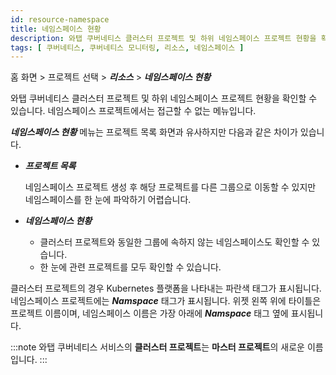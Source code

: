 ```yaml
---
id: resource-namespace
title: 네임스페이스 현황
description: 와탭 쿠버네티스 클러스터 프로젝트 및 하위 네임스페이스 프로젝트 현황을 확인할 수 있습니다.
tags: [ 쿠버네티스, 쿠버네티스 모니터링, 리소스, 네임스페이스 ]
---
```


홈 화면 > 프로젝트 선택 > ***리소스*** > ***네임스페이스 현황***

와탭 쿠버네티스 클러스터 프로젝트 및 하위 네임스페이스 프로젝트 현황을 확인할 수 있습니다. 네임스페이스 프로젝트에서는 접근할 수 없는 메뉴입니다. 

***네임스페이스 현황*** 메뉴는 프로젝트 목록 화면과 유사하지만 다음과 같은 차이가 있습니다.

* ***프로젝트 목록***
  
  네임스페이스 프로젝트 생성 후 해당 프로젝트를 다른 그룹으로 이동할 수 있지만 네임스페이스를 한 눈에 파악하기 어렵습니다.

* ***네임스페이스 현황***

  * 클러스터 프로젝트와 동일한 그룹에 속하지 않는 네임스페이스도 확인할 수 있습니다.
  * 한 눈에 관련 프로젝트를 모두 확인할 수 있습니다.

클러스터 프로젝트의 경우 Kubernetes 플랫폼을 나타내는 <span class='normal'>파란색</span> 태그가 표시됩니다. 네임스페이스 프로젝트에는 ***Namspace*** 태그가 표시됩니다. 위젯 왼쪽 위에 타이틀은 프로젝트 이름이며, 네임스페이스 이름은 가장 아래에 ***Namspace*** 태그 옆에 표시됩니다.

:::note
와탭 쿠버네티스 서비스의 **클러스터 프로젝트**는 **마스터 프로젝트**의 새로운 이름입니다.
:::